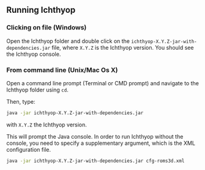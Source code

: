 ## Running Ichthyop

### Clicking on file (Windows)

Open the Ichthyop folder and double click on the
`ichthyop-X.Y.Z-jar-with-dependencies.jar` file, where `X.Y.Z` is the Ichthyop version. You should see the
Ichthyop console.

### From command line (Unix/Mac Os X)

Open a command line prompt (Terminal or CMD prompt) and navigate to the Ichthyop folder using `cd`.

Then, type:

```bash
java -jar ichthyop-X.Y.Z-jar-with-dependencies.jar
```

with `X.Y.Z` the Ichthyop version.

This will prompt the Java console. In order to run Ichthyop without the console, you need to specify a supplementary argument, which
is the XML configuration file.

```bash
java -jar ichthyop-X.Y.Z-jar-with-dependencies.jar cfg-roms3d.xml
```
